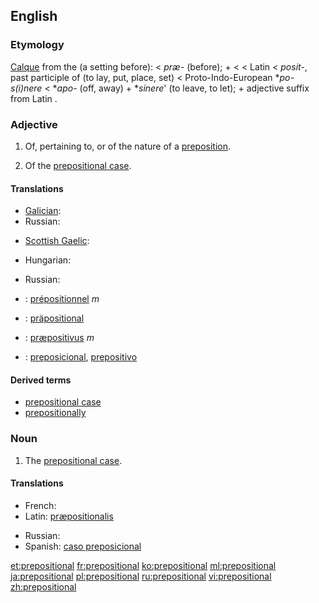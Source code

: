 ==English==

===Etymology===
[[calque|Calque]] from the {{etyl|grc}} {{term|πρόθεσις|lang=grc}} (a setting before): {{term|pre-}} < {{etyl|la}} ''præ-'' (before); + {{term|position}} < {{etyl|fro}} {{term|position|lang=fro}} < Latin {{term|positio||placing, putting|lang=la}} < ''posit-'', past participle of {{term|ponere}} (to lay, put, place, set) < Proto-Indo-European *''po-s(i)nere'' < *''apo-'' (off, away) + *''sinere''' (to leave, to let); + adjective suffix {{term|-al}} from Latin {{term|-alis}}.{{attention|en|cleanup wanted}}

===Adjective===
{{en-adj|-}}

# Of, pertaining to, or of the nature of a [[preposition]].
# {{grammar}} Of the [[prepositional case]].

====Translations====
{{trans-top|of, pertaining to, or of the nature of a preposition}}
* [[Galician]]: {{t|gl|preposicional}}
* Russian: {{t+|ru|предложный|tr=pr'edlóžnyj}}
{{trans-mid}}
* [[Scottish Gaelic]]: {{t-|gd|roimhearach|xs=Scottish Gaelic}}
{{trans-bottom}}

{{trans-top|of the prepositional case}}
* Hungarian: {{t|hu|elöljárós}}
{{trans-mid}}
* Russian: {{t+|ru|предложный|tr=pr'edlóžnyj}}
{{trans-bottom}}

{{checktrans-top}}
* {{ttbc|fr}}: [[prépositionnel]] ''m''
* {{ttbc|de}}: [[präpositional]]
{{trans-mid}}
* {{ttbc|la}}: [[præpositivus]] ''m''
* {{ttbc|es}}: [[preposicional]], [[prepositivo]]
{{trans-bottom}}

====Derived terms====
* [[prepositional case]]
* [[prepositionally]]

===Noun===
{{en-noun}}

# {{grammar}} The [[prepositional case]].

====Translations====
{{trans-top|The prepositional case}}
* French: {{t+|fr|prépositionnel|m}}
* Latin: [[præpositionalis]] {{m}}
{{trans-mid}}
* Russian: {{t-|ru|предложный падеж|m|tr=pr'edlóžnyj padéž}}
* Spanish: [[caso preposicional]] {{m}}
{{trans-bottom}}

[[et:prepositional]]
[[fr:prepositional]]
[[ko:prepositional]]
[[ml:prepositional]]
[[ja:prepositional]]
[[pl:prepositional]]
[[ru:prepositional]]
[[vi:prepositional]]
[[zh:prepositional]]